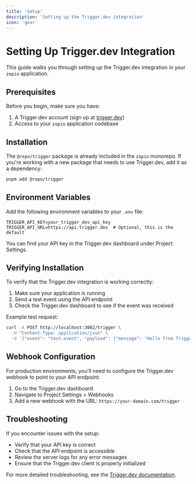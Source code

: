 ```yaml
---
title: 'Setup'
description: 'Setting up the Trigger.dev integration'
icon: 'gear'
---
```


# Setting Up Trigger.dev Integration

This guide walks you through setting up the Trigger.dev integration in your `zopio` application.

## Prerequisites

Before you begin, make sure you have:

1. A Trigger.dev account (sign up at [trigger.dev](https://trigger.dev))
2. Access to your `zopio` application codebase

## Installation

The `@repo/trigger` package is already included in the `zopio` monorepo. If you're working with a new package that needs to use Trigger.dev, add it as a dependency:

```bash
pnpm add @repo/trigger
```

## Environment Variables

Add the following environment variables to your `.env` file:

```
TRIGGER_API_KEY=your_trigger_dev_api_key
TRIGGER_API_URL=https://api.trigger.dev  # Optional, this is the default
```

You can find your API key in the Trigger.dev dashboard under Project Settings.

## Verifying Installation

To verify that the Trigger.dev integration is working correctly:

1. Make sure your application is running
2. Send a test event using the API endpoint
3. Check the Trigger.dev dashboard to see if the event was received

Example test request:

```bash
curl -X POST http://localhost:3002/trigger \
  -H "Content-Type: application/json" \
  -d '{"event": "test.event", "payload": {"message": "Hello from Trigger.dev"}}'
```

## Webhook Configuration

For production environments, you'll need to configure the Trigger.dev webhook to point to your API endpoint:

1. Go to the Trigger.dev dashboard
2. Navigate to Project Settings > Webhooks
3. Add a new webhook with the URL: `https://your-domain.com/trigger`

## Troubleshooting

If you encounter issues with the setup:

- Verify that your API key is correct
- Check that the API endpoint is accessible
- Review the server logs for any error messages
- Ensure that the Trigger.dev client is properly initialized

For more detailed troubleshooting, see the [Trigger.dev documentation](https://trigger.dev/docs/documentation/guides/troubleshooting).
